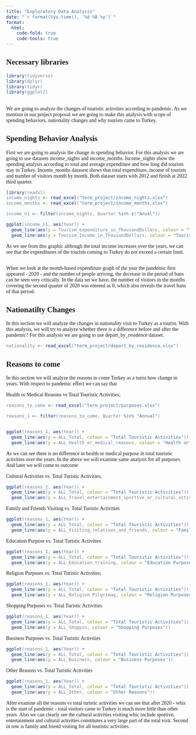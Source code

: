 ```yaml
---
title: "Exploratory Data Analysis" 
date: "`r format(Sys.time(), '%d %B %y')`"
format:
  html:
    code-fold: true
    code-tools: true
---
```


```{=html}
<style>
body {
  font-family: Calibri;
}
pre {
  color: #708090
}

</style>
```
## Necessary libraries

```r

library(tidyverse)
library(dplyr)
library(tidyr)
library(ggplot2)

```

## 

We are going to analyze the changes of touristic activities according to pandemic. As we mention in our project proposal we are going to make this analysis with scope of spending behaviors, nationality changes and why tourists came to Turkey.

## Spending Behavior Analysis

First we are going to analysis the change in spending behavior. For this analysis we are going to use datasets income_nights and income_months. Income_nights show the spending analysis according to total and average expenditure and how long did tourists stay in Turkey. Income_months datasest shows that total expenditure, income of tourists and number of visitors month by month. Both dataset starts with 2012 and finish at 2022 third quarter.

```r

library(readxl)
income_nights <- read_excel("term_project/income_nights.xlsx")
income_months <- read_excel("term_project/income_months.xlsx")

income_n1 <- filter(income_nights, Quarter %in% c("Anual"))

ggplot(income_n1, aes(Year)) + 
  geom_line(aes(y = Tourism_expenditure_in_ThousandDollars, colour = "Tourism expenditure in ThousandDollars")) + 
  geom_line(aes(y = Tourism_Income_in_ThousandDollars, colour = "Tourism Income in ThousandDollars"))


```
As we see from this graphic although the total income increases over the years, we can see that the expenditures of the tourists coming to Turkey do not exceed a certain limit.

```r





```


When we look at the month-based expenditure graph of the year the pandemic first appeared - 2020 - and the number of people arriving, the decrease in the period of bans can be seen very critically. In the data set we have, the number of visitors in the months covering the second quarter of 2020 was entered as 0, which also reveals the travel bans of that period.


## Nationatilty Changes

In this section we will analyze the changes in nationality visit to Turkey as a tourist. With this analysis, we will try to analyze whether there is a difference before and after the pandemic? For this analysis we are going to use depart_by_residence dataset.

```r

nationality <- read_excel("term_project/depart_by_residence.xlsx")


```

## Reasons to come

In this section we will analyze the reasons to come Turkey as a turist how change in years. With respect to pandemic effect we can say that


Health or Medical Reasons vs Total Touristic Activities; 

```r

reasons_to_come <- read_excel("term_project/purposes.xlsx")

reasons_1 <- filter(reasons_to_come, Quarter %in% "Annual")


ggplot(reasons_1, aes(Year)) + 
  geom_line(aes(y = ALL_Total, colour = "Total Touristic Activities")) + 
  geom_line(aes(y = ALL_Health_or_medical_reasons, colour = "Health or Medical Reasons"))


```



As we can see there is no difference in health or medical purpose in total touristic activities over the years. 
In the above we will examine same analysis for all purposes. And later we will come to outcome


Cultural Activities vs. Total Turistic Activities; 
```r

ggplot(reasons_1, aes(Year)) + 
  geom_line(aes(y = ALL_Total, colour = "Total Touristic Activities")) + 
  geom_line(aes(y = ALL_Travel_entertainment_sportive_or_cultural_activities, colour = "Cultural Activites"))

```


Family and Friends Visiting vs. Total Turistic Activities
```r

ggplot(reasons_1, aes(Year)) + 
  geom_line(aes(y = ALL_Total, colour = "Total Touristic Activities")) + 
  geom_line(aes(y = ALL_Visiting_relatives_and_friends, colour = "Family and Friends Visiting"))

```


Education Purpose vs. Total Turistic Activities
```r

ggplot(reasons_1, aes(Year)) + 
  geom_line(aes(y = ALL_Total, colour = "Total Touristic Activities")) + 
  geom_line(aes(y = ALL_Education_training, colour = "Education Purpose"))

```


Religion Purposes vs. Total Turistic Activities;

```r

ggplot(reasons_1, aes(Year)) + 
  geom_line(aes(y = ALL_Total, colour = "Total Touristic Activities")) + 
  geom_line(aes(y = ALL_Religion_Pilgrimag, colour = "Religion Purposes"))

```


Shopping Purposes vs. Total Turistic Activities
```r

ggplot(reasons_1, aes(Year)) + 
  geom_line(aes(y = ALL_Total, colour = "Total Touristic Activities")) + 
  geom_line(aes(y = ALL_Shoppin, colour = "Shopping Purposes"))

```


Business Purposes vs. Total Turistic Activities
```r

ggplot(reasons_1, aes(Year)) + 
  geom_line(aes(y = ALL_Total, colour = "Total Touristic Activities")) + 
  geom_line(aes(y = ALL_Business, colour = "Business Purposes"))

```


Other Reasons vs. Total Turistic Activities
```r

ggplot(reasons_1, aes(Year)) + 
  geom_line(aes(y = ALL_Total, colour = "Total Touristic Activities")) + 
  geom_line(aes(y = ALL_Other, colour = "Other Reasons"))

```


After examine all the reasons vs total turistic activities we can see that after 2020 - whis is the start of pandemic - total visitors came to Turkey is much more little than other years. Also we can clearly see the cultural activities visiting whic include sportive, entertainment and cultural activities constitutes a very large part of the total visit. Second in row is family and friend visiting for all touristic activities. 






